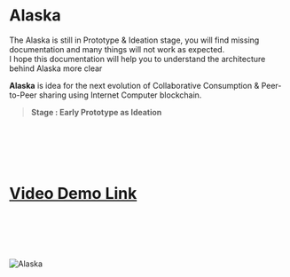 
# Alaska

<Callout>
  The Alaska is still in Prototype & Ideation stage, you will find missing
  documentation and many things will not work as expected. <br />I hope this documentation
  will help you to understand the architecture behind Alaska more clear
</Callout>

**Alaska** is idea for the next evolution of Collaborative Consumption & Peer-to-Peer sharing using Internet Computer blockchain.

> **Stage : Early Prototype as Ideation**

<br /> <br /> <br /> <br />

# [Video Demo Link](https://www.youtube.com/watch?v=KYcFQ8QTA7A)

<br /> <br /> <br /> <br />

<Bleed>![Alaska](../public/AlaskaPic.png)</Bleed>

